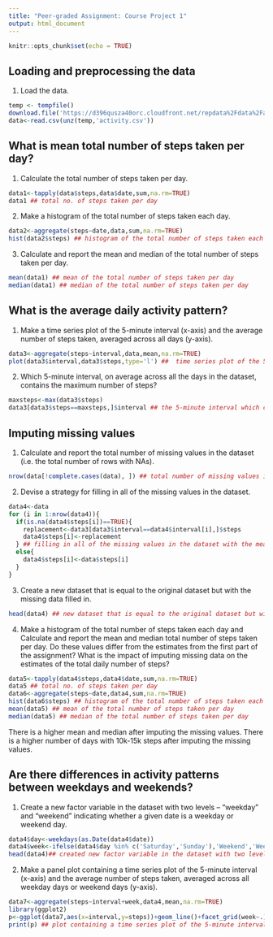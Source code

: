 ---
title: "Peer-graded Assignment: Course Project 1"
output: html_document
---

```{r setup, include=FALSE}
knitr::opts_chunk$set(echo = TRUE)
```

## Loading and preprocessing the data

1. Load the data. 

```{r}
temp <- tempfile()
download.file('https://d396qusza40orc.cloudfront.net/repdata%2Fdata%2Factivity.zip',temp)
data<-read.csv(unz(temp,'activity.csv'))
```

## What is mean total number of steps taken per day?

1. Calculate the total number of steps taken per day.

```{r}
data1<-tapply(data$steps,data$date,sum,na.rm=TRUE) 
data1 ## total no. of steps taken per day
```

2. Make a histogram of the total number of steps taken each day.

```{r}
data2<-aggregate(steps~date,data,sum,na.rm=TRUE)
hist(data2$steps) ## histogram of the total number of steps taken each day
```

3. Calculate and report the mean and median of the total number of steps taken per day.

```{r}
mean(data1) ## mean of the total number of steps taken per day 
median(data1) ## median of the total number of steps taken per day
```

## What is the average daily activity pattern?

1. Make a time series plot of the 5-minute interval (x-axis) and the average number of steps taken, averaged across all days (y-axis).

```{r}
data3<-aggregate(steps~interval,data,mean,na.rm=TRUE) 
plot(data3$interval,data3$steps,type='l') ##  time series plot of the 5-minute interval and the average number of steps taken, averaged across all days
```

2. Which 5-minute interval, on average across all the days in the dataset, contains the maximum number of steps?

```{r}
maxsteps<-max(data3$steps)
data3[data3$steps==maxsteps,]$interval ## the 5-minute interval which contains the maximum number of steps
```

## Imputing missing values

1. Calculate and report the total number of missing values in the dataset (i.e. the total number of rows with NAs).

```{r}
nrow(data[!complete.cases(data), ]) ## total number of missing values in the dataset
```

2. Devise a strategy for filling in all of the missing values in the dataset.

```{r}
data4<-data
for (i in 1:nrow(data4)){
  if(is.na(data4$steps[i])==TRUE){
    replacement<-data3[data3$interval==data4$interval[i],]$steps
    data4$steps[i]<-replacement
  } ## filling in all of the missing values in the dataset with the mean for that 5-minute interval
  else{
    data4$steps[i]<-data$steps[i]
  }
} 
```

3. Create a new dataset that is equal to the original dataset but with the missing data filled in.

```{r}
head(data4) ## new dataset that is equal to the original dataset but with the missing data filled in  
```

4. Make a histogram of the total number of steps taken each day and Calculate and report the mean and median total number of steps taken per day. Do these values differ from the estimates from the first part of the assignment? What is the impact of imputing missing data on the estimates of the total daily number of steps?

```{r}
data5<-tapply(data4$steps,data4$date,sum,na.rm=TRUE) 
data5 ## total no. of steps taken per day
data6<-aggregate(steps~date,data4,sum,na.rm=TRUE)
hist(data6$steps) ## histogram of the total number of steps taken each day
mean(data5) ## mean of the total number of steps taken per day 
median(data5) ## median of the total number of steps taken per day  
```
There is a higher mean and median after imputing the missing values.
There is a higher number of days with 10k-15k steps after imputing the missing values.

## Are there differences in activity patterns between weekdays and weekends?

1. Create a new factor variable in the dataset with two levels – “weekday” and “weekend” indicating whether a given date is a weekday or weekend day.

```{r}
data4$day<-weekdays(as.Date(data4$date))
data4$week<-ifelse(data4$day %in% c('Saturday','Sunday'),'Weekend','Weekday') 
head(data4)## created new factor variable in the dataset with two levels
```

2. Make a panel plot containing a time series plot of the 5-minute interval (x-axis) and the average number of steps taken, averaged across all weekday days or weekend days (y-axis). 

```{r}
data7<-aggregate(steps~interval+week,data4,mean,na.rm=TRUE)
library(ggplot2)
p<-ggplot(data7,aes(x=interval,y=steps))+geom_line()+facet_grid(week~.)+labs(x='Interval',y='Number of steps')
print(p) ## plot containing a time series plot of the 5-minute interval and the average number of steps taken
```